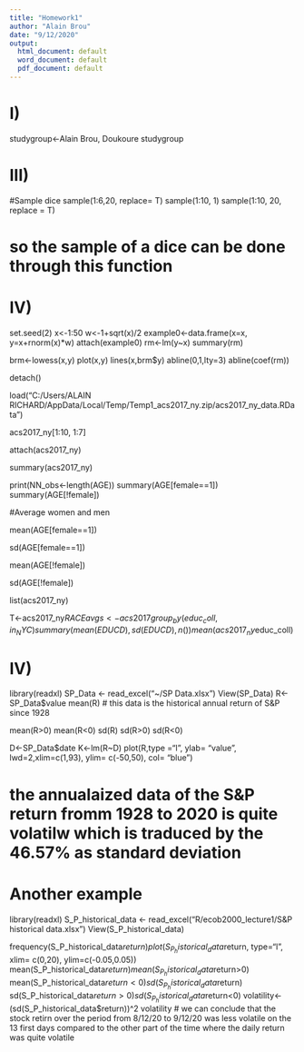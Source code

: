 ---
title: "Homework1"
author: "Alain Brou"
date: "9/12/2020"
output:
  html_document: default
  word_document: default
  pdf_document: default
---
# I)

studygroup<-Alain Brou, Doukoure
studygroup

# III)

#Sample dice 
sample(1:6,20, replace= T)
sample(1:10, 1)
sample(1:10, 20, replace = T)

# so the sample of a dice can be done through this function

# IV)

set.seed(2)
x<-1:50
w<-1+sqrt(x)/2
example0<-data.frame(x=x, y=x+rnorm(x)*w)
attach(example0)
rm<-lm(y~x)
summary(rm)

brm<-lowess(x,y)
plot(x,y)
lines(x,brm$y)
abline(0,1,lty=3)
abline(coef(rm))

detach()

load("C:/Users/ALAIN RICHARD/AppData/Local/Temp/Temp1_acs2017_ny.zip/acs2017_ny_data.RData")

acs2017_ny[1:10, 1:7]

attach(acs2017_ny)

summary(acs2017_ny)

print(NN_obs<-length(AGE))
summary(AGE[female==1])
summary(AGE[!female])

#Average women and men

mean(AGE[female==1])

sd(AGE[female==1])

mean(AGE[!female])

sd(AGE[!female])

list(acs2017_ny)

T<-acs2017_ny$RACE
avgs<-acs2017
group_by(educ_coll,in_NYC)
summary(mean(EDUCD),sd(EDUCD), n())
mean(acs2017_ny$educ_coll)


# IV)

library(readxl)
SP_Data <- read_excel("~/SP Data.xlsx")
 View(SP_Data)
R<-SP_Data$value
mean(R)
# this data is the historical annual return of S&P since 1928

mean(R>0)
mean(R<0)
sd(R)
sd(R>0)
sd(R<0)

D<-SP_Data$date
K<-lm(R~D)
plot(R,type ="l", ylab= "value", lwd=2,xlim=c(1,93), ylim= c(-50,50), col= "blue")

# the annualaized data of the S&P return fromm 1928 to 2020 is quite volatilw which is traduced by the 46.57% as standard deviation

# Another example

library(readxl)
S_P_historical_data <- read_excel("R/ecob2000_lecture1/S&P historical data.xlsx")
View(S_P_historical_data)

frequency(S_P_historical_data$return)
plot(S_P_historical_data$return, type="l", xlim= c(0,20), ylim=c(-0.05,0.05))
mean(S_P_historical_data$return)
mean(S_P_historical_data$return>0)
mean(S_P_historical_data$return<0)
sd(S_P_historical_data$return)
sd(S_P_historical_data$return>0)
sd(S_P_historical_data$return<0)
volatility<-(sd(S_P_historical_data$return))^2
volatility
# we can conclude that the stock retirn over the period from 8/12/20 to 9/12/20 was less volatile on the 13 first days compared to the other part of the time where the daily return was quite volatile


